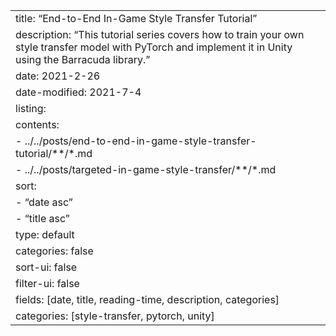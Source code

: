 ---
title: "End-to-End In-Game Style Transfer Tutorial"
description: "This tutorial series covers how to train your own style transfer model with PyTorch and implement it in Unity using the Barracuda library."
date: 2021-2-26
date-modified: 2021-7-4
listing:
  contents: 
    - ../../posts/end-to-end-in-game-style-transfer-tutorial/**/*.md
    - ../../posts/targeted-in-game-style-transfer/**/*.md
  sort: 
      - "date asc"
      - "title asc"
  type: default
  categories: false
  sort-ui: false
  filter-ui: false
  fields: [date, title, reading-time, description, categories]
categories: [style-transfer, pytorch, unity]
---
